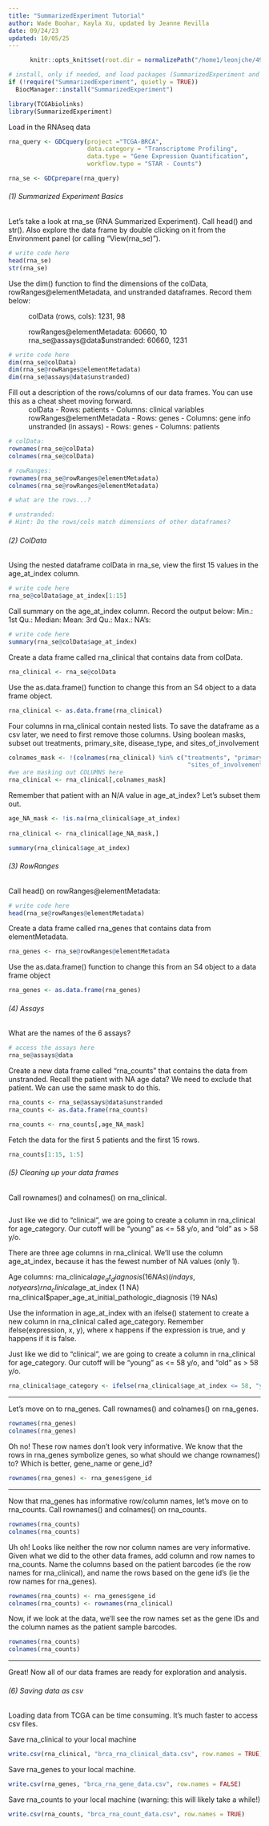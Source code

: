 ```yaml
---
title: "SummarizedExperiment Tutorial"
author: Wade Boohar, Kayla Xu, updated by Jeanne Revilla
date: 09/24/23
updated: 10/05/25
---
```


```r
      knitr::opts_knit$set(root.dir = normalizePath("/home1/leonjche/490_cluster/analysis_data")) 
```


```r
# install, only if needed, and load packages (SummarizedExperiment and TCGAbiolinks)
if (!require("SummarizedExperiment", quietly = TRUE))
  BiocManager::install("SummarizedExperiment")

library(TCGAbiolinks)
library(SummarizedExperiment)
```

Load in the RNAseq data
```r
rna_query <- GDCquery(project ="TCGA-BRCA",
                      data.category = "Transcriptome Profiling",
                      data.type = "Gene Expression Quantification",
                      workflow.type = "STAR - Counts")

rna_se <- GDCprepare(rna_query)
```


###### (1) Summarized Experiment Basics

Let's take a look at rna_se (RNA Summarized Experiment). Call head() and str(). Also explore the data frame by double clicking on it from the Environment panel (or calling "View(rna_se)").

```r
# write code here
head(rna_se)
str(rna_se)
```

Use the dim() function to find the dimensions of the colData, rowRanges@elementMetadata, and unstranded dataframes. Record them below:

  ~ colData (rows, cols): 1231, 98
  ~ rowRanges@elementMetadata: 60660, 10
  ~ rna_se@assays@data$unstranded: 60660, 1231

```r
# write code here
dim(rna_se@colData)
dim(rna_se@rowRanges@elementMetadata)
dim(rna_se@assays@data$unstranded)

```

Fill out a description of the rows/columns of our data frames. You can use this as a cheat sheet moving forward.
  ~ colData
        - Rows: patients
        - Columns: clinical variables
  ~ rowRanges@elementMetadata
        - Rows: genes
        - Columns: gene info
  ~ unstranded (in assays)
        - Rows: genes
        - Columns: patients
  
```r
# colData: 
rownames(rna_se@colData)
colnames(rna_se@colData)

# rowRanges:
rownames(rna_se@rowRanges@elementMetadata)
colnames(rna_se@rowRanges@elementMetadata)

# what are the rows...?

# unstranded: 
# Hint: Do the rows/cols match dimensions of other dataframes?

```

###### (2) ColData

Using the nested dataframe colData in rna_se, view the first 15 values in the age_at_index column.

```r
# write code here
rna_se@colData$age_at_index[1:15]

```

Call summary on the age_at_index column. Record the output below:
    Min.: 
    1st Qu.: 
    Median: 
    Mean: 
    3rd Qu.: 
    Max.: 
    NA's: 
    
```r
# write code here
summary(rna_se@colData$age_at_index)
```

Create a data frame called rna_clinical that contains data from colData.

```r
rna_clinical <- rna_se@colData

```

Use the as.data.frame() function to change this from an S4 object to a data frame object.

```r

rna_clinical <- as.data.frame(rna_clinical)

```

Four columns in rna_clinical contain nested lists. To save the dataframe as a csv later, we need to first remove those columns. Using boolean masks, subset out treatments, primary_site, disease_type, and sites_of_involvement

```r

colnames_mask <- !(colnames(rna_clinical) %in% c("treatments", "primary_site", "disease_type", 
                                                  "sites_of_involvement"))
#we are masking out COLUMNS here
rna_clinical <- rna_clinical[,colnames_mask]

```

Remember that patient with an N/A value in age_at_index? Let's subset them out.
```r
age_NA_mask <- !is.na(rna_clinical$age_at_index)
  
rna_clinical <- rna_clinical[age_NA_mask,]  

summary(rna_clinical$age_at_index)
```


###### (3) RowRanges

Call head() on rowRanges@elementMetadata:

```r
# write code here
head(rna_se@rowRanges@elementMetadata)

```

Create a data frame called rna_genes that contains data from elementMetadata.

```r
rna_genes <- rna_se@rowRanges@elementMetadata

```

Use the as.data.frame() function to change this from an S4 object to a data frame object

```r
rna_genes <- as.data.frame(rna_genes)

```

###### (4) Assays

What are the names of the 6 assays?

```r
# access the assays here
rna_se@assays@data

```

Create a new data frame called "rna_counts" that contains the data from unstranded. Recall the patient with NA age data? We need to exclude that patient. We can use the same mask to do this.

```r

rna_counts <- rna_se@assays@data$unstranded
rna_counts <- as.data.frame(rna_counts)

rna_counts <- rna_counts[,age_NA_mask]

```

Fetch the data for the first 5 patients and the first 15 rows.

```r
rna_counts[1:15, 1:5]

```


###### (5) Cleaning up your data frames

Call rownames() and colnames() on rna_clinical.

```r


```

Just like we did to "clinical", we are going to create a column in rna_clinical for age_category. Our cutoff will be "young" as <= 58 y/o, and "old" as > 58 y/o.

There are three age columns in rna_clinical. We'll use the column age_at_index, because it has the fewest number of NA values (only 1).

Age columns:
  rna_clinical$age_at_diagnosis (16 NAs) (in days, not years)
  rna_clinical$age_at_index (1 NA) 
  rna_clinical$paper_age_at_initial_pathologic_diagnosis (19 NAs)
  

Use the information in age_at_index with an ifelse() statement to create a new column in rna_clinical called age_category. Remember ifelse(expression, x, y), where x happens if the expression is true, and y happens if it is false.


Just like we did to "clinical", we are going to create a column in rna_clinical for age_category. Our cutoff will be "young" as <= 58 y/o, and "old" as > 58 y/o.

```r
rna_clinical$age_category <- ifelse(rna_clinical$age_at_index <= 58, "young", "old")

```

----

Let's move on to rna_genes. Call rownames() and colnames() on rna_genes.

```r

rownames(rna_genes)
colnames(rna_genes)

```

Oh no! These row names don't look very informative. We know that the rows in rna_genes symbolize genes, so what should we change rownames() to? Which is better, gene_name or gene_id?

```r

rownames(rna_genes) <- rna_genes$gene_id

```

----

Now that rna_genes has informative row/column names, let's move on to rna_counts. Call rownames() and colnames() on rna_counts.

```r

rownames(rna_counts)
colnames(rna_counts)

```

Uh oh! Looks like neither the row nor column names are very informative. Given what we did to the other data frames, add column and row names to rna_counts. Name the columns based on the patient barcodes (ie the row names for rna_clinical), and name the rows based on the gene id's (ie the row names for rna_genes).

```r

rownames(rna_counts) <- rna_genes$gene_id
colnames(rna_counts) <- rownames(rna_clinical)

```

Now, if we look at the data, we'll see the row names set as the gene IDs and the column names as the patient sample barcodes.
```r

rownames(rna_counts)
colnames(rna_counts)

```

----

Great! Now all of our data frames are ready for exploration and analysis.

  
###### (6) Saving data as csv

Loading data from TCGA can be time consuming. It's much faster to access csv files.

Save rna_clinical to your local machine

```r
write.csv(rna_clinical, "brca_rna_clinical_data.csv", row.names = TRUE)
```


Save rna_genes to your local machine.

```r
write.csv(rna_genes, "brca_rna_gene_data.csv", row.names = FALSE)
```


Save rna_counts to your local machine (warning: this will likely take a while!)

```r
write.csv(rna_counts, "brca_rna_count_data.csv", row.names = TRUE)
```
